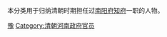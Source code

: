 本分类用于归纳清朝时期担任过[[南阳府|南阳府]][[知府|知府]]一职的人物。

[[Category:清朝知府|豫]]
[[Category:清朝河南政府官员|Category:清朝河南政府官员]]